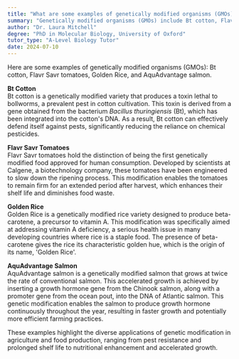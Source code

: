 ```yaml
---
title: "What are some examples of genetically modified organisms (GMOs)?"
summary: "Genetically modified organisms (GMOs) include Bt cotton, Flavr Savr tomatoes, Golden Rice, and AquAdvantage salmon, showcasing advancements in agricultural biotechnology for improved crop traits and food production."
author: "Dr. Laura Mitchell"
degree: "PhD in Molecular Biology, University of Oxford"
tutor_type: "A-Level Biology Tutor"
date: 2024-07-10
---
```


Here are some examples of genetically modified organisms (GMOs): Bt cotton, Flavr Savr tomatoes, Golden Rice, and AquAdvantage salmon.

**Bt Cotton**  
Bt cotton is a genetically modified variety that produces a toxin lethal to bollworms, a prevalent pest in cotton cultivation. This toxin is derived from a gene obtained from the bacterium *Bacillus thuringiensis* (Bt), which has been integrated into the cotton's DNA. As a result, Bt cotton can effectively defend itself against pests, significantly reducing the reliance on chemical pesticides.

**Flavr Savr Tomatoes**  
Flavr Savr tomatoes hold the distinction of being the first genetically modified food approved for human consumption. Developed by scientists at Calgene, a biotechnology company, these tomatoes have been engineered to slow down the ripening process. This modification enables the tomatoes to remain firm for an extended period after harvest, which enhances their shelf life and diminishes food waste.

**Golden Rice**  
Golden Rice is a genetically modified rice variety designed to produce beta-carotene, a precursor to vitamin A. This modification was specifically aimed at addressing vitamin A deficiency, a serious health issue in many developing countries where rice is a staple food. The presence of beta-carotene gives the rice its characteristic golden hue, which is the origin of its name, 'Golden Rice'.

**AquAdvantage Salmon**  
AquAdvantage salmon is a genetically modified salmon that grows at twice the rate of conventional salmon. This accelerated growth is achieved by inserting a growth hormone gene from the Chinook salmon, along with a promoter gene from the ocean pout, into the DNA of Atlantic salmon. This genetic modification enables the salmon to produce growth hormone continuously throughout the year, resulting in faster growth and potentially more efficient farming practices.

These examples highlight the diverse applications of genetic modification in agriculture and food production, ranging from pest resistance and prolonged shelf life to nutritional enhancement and accelerated growth.
    